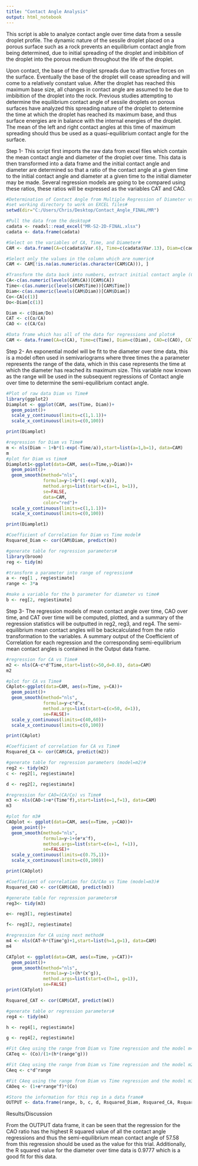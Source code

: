 ```yaml
---
title: "Contact Angle Analysis"
output: html_notebook
---
```

This script is able to analyze contact angle over time data from a sessile droplet profile. The dynamic nature of the sessile droplet placed on a porous surface such as a rock prevents an equilibrium contact angle from being determined, due to initial spreading of the droplet and imbibition of the droplet into the porous medium throughout the life of the droplet.

Upon contact, the base of the droplet spreads due to attractive forces on the surface. Eventually the base of the droplet will cease spreading and will come to a relatively constant value. After the droplet has reached this maximum base size, all changes in contact angle are assumed to be due to imbibition of the droplet into the rock. Previous studies attempting to determine the equilibrium contact angle of sessile droplets on porous surfaces have analyzed this spreading nature of the droplet to determine the time at which the droplet has reached its maximum base, and thus surface energies are in balance with the internal energies of the droplet. The mean of the left and right contact angles at this time of maximum spreading should thus be used as a quasi-equilibrium contact angle for the surface.

Step 1- This script first imports the raw data from excel files which contain the mean contact angle and diameter of the droplet over time. This data is then transformed into a data frame and the initial contact angle and diameter are determined so that a ratio of the contact angle at a given time to the initial contact angle and diameter at a given time to the initial diameter may be made. Several regression models are going to be compared using these ratios, these ratios will be expressed as the variables CAT and CAO.
```r
#Determination of Contact Angle from Multiple Regression of Diameter vs Time and Multiple Regression of Contact Angle vs Time#
#set working directory to work on EXCEL files#
setwd(dir="C:/Users/Chris/Desktop/Contact_Angle_FINAL/MR")

#Pull the data from the desktop#
cadata <- readxl::read_excel("MR-S2-2D-FINAL.xlsx")
cadata <- data.frame(cadata)

#Select on the variables of CA, Time, and Diameter#
CAM <- data.frame(CA=c(cadata$Var.6), Time=c(cadata$Var.13), Diam=c(cadata$Var.11))

#Select only the values in the column which are numeric#
CAM <- CAM[!is.na(as.numeric(as.character(CAM$CA))), ]

#Transform the data back into numbers, extract initial contact angle (Co) and intial diameter (Do)#
CA<-c(as.numeric(levels(CAM$CA))[CAM$CA])
Time<-c(as.numeric(levels(CAM$Time))[CAM$Time])
Diam<-c(as.numeric(levels(CAM$Diam))[CAM$Diam])
Co<-CA[c(1)]
Do<-Diam[c(1)]

Diam <- c(Diam/Do)
CAT <- c(Co/CA)
CAO <- c(CA/Co)

#Data frame which has all of the data for regressions and plots#
CAM <- data.frame(CA=c(CA), Time=c(Time), Diam=c(Diam), CAO=c(CAO), CAT=c(CAT))
```

Step 2- An exponential model will be fit to the diameter over time data, this is a model often used in semivariograms where three times the a parameter represents the range of the data, which in this case represents the time at which the diameter has reached its maximum size. This variable now known as the range will be used in the subsequent regressions of Contact angle over time to determine the semi-equilibrium contact angle.
```r
#Plot of raw data Diam vs Time#
library(ggplot2)
Diamplot <- ggplot(CAM, aes(Time, Diam))+
  geom_point()+
  scale_y_continuous(limits=c(1,1.1))+
  scale_x_continuous(limits=c(0,100))

print(Diamplot)

#regression for Diam vs Time#
m <- nls(Diam ~ 1+b*(1-exp(-Time/a)),start=list(a=1,b=1), data=CAM)
m
#plot for Diam vs time#
Diamplot1<-ggplot(data=CAM, aes(x=Time,y=Diam))+
  geom_point()+
  geom_smooth(method="nls", 
              formula=y~1+b*(1-exp(-x/a)),
              method.args=list(start=c(a=1, b=1)),
              se=FALSE,
              data=CAM,
              color="red")+
  scale_y_continuous(limits=c(1,1.1))+
  scale_x_continuous(limits=c(0,100))

print(Diamplot1)

#Coefficient of Correlation for Diam vs Time model#
Rsquared_Diam <- cor(CAM$Diam, predict(m))

#generate table for regression parameters#
library(broom)
reg <- tidy(m)

#transform a parameter into range of regression#
a <- reg[1 , reg$estimate]
range <- 3*a

#make a variable for the b parameter for diameter vs time#
b <- reg[2, reg$estimate]
```

Step 3- The regression models of mean contact angle over time, CAO over time, and CAT over time will be computed, plotted, and a summary of the regression statistics will be outputted in reg2, reg3, and reg4. The semi-equilibrium mean contact angles will be backcalculated from the ratio transformation to the variables. A summary output of the Coefficient of Correlation for each regression and the corresponding semi-equilibrium mean contact angles is contained in the Output data frame.

```r
#regression for CA vs Time#
m2 <- nls(CA~c*d^Time,start=list(c=50,d=0.8), data=CAM)
m2

#plot for CA vs Time#
CAplot<-ggplot(data=CAM, aes(x=Time, y=CA))+
  geom_point()+
  geom_smooth(method="nls",
              formula=y~c*d^x,
              method.args=list(start=c(c=50, d=1)),
              se=FALSE)+
  scale_y_continuous(limits=c(40,60))+
  scale_x_continuous(limits=c(0,100))

print(CAplot)

#Coefficient of correlation for CA vs Time#
Rsquared_CA <- cor(CAM$CA, predict(m2))

#generate table for regression parameters (model=m2)#
reg2 <- tidy(m2)
c <- reg2[1, reg$estimate]

d <- reg2[2, reg$estimate]

#regression for CAO=(CA/Co) vs Time#
m3 <- nls(CAO~1+e*(Time^f),start=list(e=1,f=1), data=CAM)
m3

#plot for m3#
CAOplot <- ggplot(data=CAM, aes(x=Time, y=CAO))+
  geom_point()+
  geom_smooth(method="nls",
              formula=y~1+(e*x^f),
              method.args=list(start=c(e=1, f=1)),
              se=FALSE)+
  scale_y_continuous(limits=c(0.75,1))+
  scale_x_continuous(limits=c(0,100))

print(CAOplot)

#Coefficient of correlation for CA/CAo vs Time (model=m3)#
Rsquared_CAO <- cor(CAM$CAO, predict(m3))

#generate table for regression parameters#
reg3<- tidy(m3)

e<- reg3[1, reg$estimate]

f<- reg3[2, reg$estimate]

#regression for CA using next method#
m4 <- nls(CAT~h*(Time^g)+1,start=list(h=1,g=1), data=CAM)
m4

CATplot <- ggplot(data=CAM, aes(x=Time, y=CAT))+
  geom_point()+
  geom_smooth(method="nls",
              formula=y~1+(h*(x^g)),
              method.args=list(start=c(h=1, g=1)),
              se=FALSE)
print(CATplot)

Rsquared_CAT <- cor(CAM$CAT, predict(m4))

#generate table or regression parameters#
reg4 <- tidy(m4)

h <- reg4[1, reg$estimate]

g <- reg4[2, reg$estimate]

#Fit CAeq using the range from Diam vs Time regression and the model m4#
CATeq <- (Co)/(1+(h*(range^g)))

#Fit CAeq using the range from Diam vs Time regression and the model m2#
CAeq <- c*d^range

#Fit CAeq using the range from Diam vs Time regression and the model m3#
CAOeq <- (1+e*range^f)*(Co)

#Store the information for this rep in a data frame#
OUTPUT <- data.frame(range, b, c, d, Rsquared_Diam, Rsquared_CA, Rsquared_CAO, Rsquared_CAT, CAOeq, CATeq, CAeq)
```

Results/Discussion

From the OUTPUT data frame, it can be seen that the regression for the CAO ratio has the highest R squared value of all the contact angle regressions and thus the semi-equilibrium mean contact angle of 57.58 from this regression should be used as the value for this trial.
Additionally, the R squared value for the diameter over time data is 0.9777 which is a good fit for this data.
